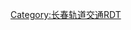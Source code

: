 {{Routemap|lua=1
| collapsible = 0
| title = 长春有轨电车
| title-bg = Green
| title-color = #FFF
| inline = <includeonly>yes</includeonly>
| map =
\\\\uexKBHFa~~ ~~{{Dim|[[工农大路站|工农大路]]}}
\\\\uKBHFxa~~ ~~[[长影站|长影]]
\\\\uBHF~~ ~~[[湖西路站|湖西路]]
\\\\uBHF~~ ~~[[长久路站|长久路]]
\\\\uBHF~~ ~~[[宽平大路站|宽平大路]]
\\\BLc2\KBL3!~uBHF~~ ~~[[宽平大桥站|宽平大桥]]
\\\uCONTgq\KBL1!~uBHFq\BLc4!~uhKRZa\uCONTfq~~ ~~ ~~ ~~{{长春轨道交通线路名|3|N}}[[宽平桥站]]，{{rmr|Licon=L|Ricon=R|[[伪满皇宫站|伪满皇宫]]|[[长影世纪城站|长影世纪城]]}}
\\\CONTgq\STRq\umhKRZe\CONTfq~~ ~~ ~~ ~~{{rmr|Licon=L|Ricon=R|[[京哈铁路]]}}
[[西安大路站|西安大路]]~~! !uKBHFa\\\\\uBHF\~~ ~~[[迎春路站（长春）|迎春路]]
[[农丰市场站|农丰市场]]~~! !uBHF\\\\\uBHF\~~ ~~[[东风大街站|东风大街]]
[[绿园站 (长春)|绿园]]~~! !uBHF\\\\\uBHF\~~ ~~[[创业大街站|创业大街]]
[[皓月大路站|皓月大路]]~~! !uBHF\\\\\uBHF\~~ ~~[[南阳路站|南阳路]]
{{rmr|Ricon=ur|[[东方广场站|东方广场]]}}~~ ~~ ~~! !uSTR\utCONT1+f\\\uYRDe\uSTR\~~ ~~{{rmr|Licon=LL|Ricon=D|[[长春公交54路|54路]]|[[长春公交55路|55路]]}}~~ ~~[[锦阳路停车场]]
[[景阳大路站|景阳大路]]~~! !uSTRl\utKRZ!~BLc2\KBL3!~uBHFq\uBHFq\uABZqlr\uABZgr\~~ ~~[[电车公司站|电车公司]]
{{长春轨道交通线路名|2|N}}[[万福街站]]~~ ~~ ~~! !utBHF!~KBL1\BLc4\\\uBHF~~ ~~[[和平大街站 (有轨电车)|和平大街]]
utSTR\\\\uBHF~~ ~~[[洛阳街站|洛阳街]]
utSTR\\\\uBHF~~ ~~[[绿地长春上海城站|绿地长春上海城]]
utSTR\\\\uBHF~~ ~~[[祥天街站|祥天街]]
utSTR2\utSTRc3\\\uBHF~~ ~~[[西环城路站 (有轨电车)|西环城路]]
utSTRc1\utSTR2+4\utSTRc3\\uBHF~~ ~~[[腾跃街站|腾跃街]]
\utSTRc1\utSTR2+4\utSTRc3\uBHF~~ ~~[[市七十八中学南阳校区站|市七十八中学南阳校区]]
\\utSTRc1\utSTR2+4\uBHF!~utSTRc3~~ ~~[[站前街站|站前街]]
\\\\utSTRc1\uKRZ2+4t\utSTRc3
\\\\CONT4+f\uSTR+tc1\utSTR+4~~ ~~ ~~ ~~{{rmr|Licon=ul|[[哈大客运专线]]往[[哈尔滨西站]]}}
\\\LDER\BHF!~HUBaq\uKBHFe!~HUBq\utSTR!~HUBlg~~ ~~[[长春西站 (有轨电车)|长春西站]]~~{{长春轨道交通线路名|2|N}}~~{{rint|cn|rail}}[[长春西站]]
\\\\STR\\utBHF!~HUBe~~ ~~ ~~ ~~{{长春轨道交通线路名|2|N}}[[长春西站站|长春西站]]
\\\\STR\\utCONTf~~ ~~ ~~ ~~{{rmr|Ricon=D|[[汽车公园站|汽车公园]]}}
\\CONTf~~ ~~ ~~ ~~{{rmr|Licon=d|[[哈大客运专线]]往[[大连北站]]}}
| bottom = {{navbar|长春有轨电车RDT}}
}}
<noinclude>
{{Rdt intro|[[长春有轨电车]]}}
[[Category:长春轨道交通RDT]]
</noinclude>